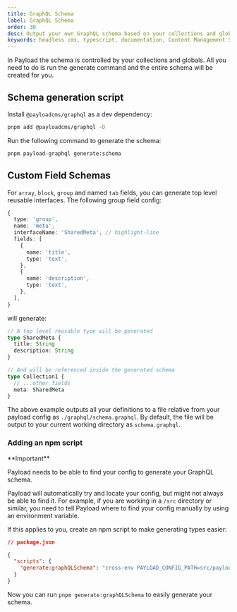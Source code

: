 ```yaml
---
title: GraphQL Schema
label: GraphQL Schema
order: 30
desc: Output your own GraphQL schema based on your collections and globals to a file.
keywords: headless cms, typescript, documentation, Content Management System, cms, headless, javascript, node, react, nextjs
---
```


In Payload the schema is controlled by your collections and globals. All you need to do is run the generate command and the entire schema will be created for you.

## Schema generation script

Install `@payloadcms/graphql` as a dev dependency:

```bash
pnpm add @payloadcms/graphql -D
```

Run the following command to generate the schema:

```bash
pnpm payload-graphql generate:schema
```

## Custom Field Schemas

For `array`, `block`, `group` and named `tab` fields, you can generate top level reusable interfaces. The following group field config:

```ts
{
  type: 'group',
  name: 'meta',
  interfaceName: 'SharedMeta', // highlight-line
  fields: [
    {
      name: 'title',
      type: 'text',
    },
    {
      name: 'description',
      type: 'text',
    },
  ],
}
```

will generate:

```ts
// A top level reusable type will be generated
type SharedMeta {
  title: String
  description: String
}

// And will be referenced inside the generated schema
type Collection1 {
  // ...other fields
  meta: SharedMeta
}
```

The above example outputs all your definitions to a file relative from your payload config as `./graphql/schema.graphql`. By default, the file will be output to your current working directory as `schema.graphql`.

### Adding an npm script

<Banner type="warning">
  **Important**

  Payload needs to be able to find your config to generate your GraphQL schema.
</Banner>

Payload will automatically try and locate your config, but might not always be able to find it. For example, if you are working in a `/src` directory or similar, you need to tell Payload where to find your config manually by using an environment variable.

If this applies to you, create an npm script to make generating types easier:

```json
// package.json

{
  "scripts": {
    "generate:graphQLSchema": "cross-env PAYLOAD_CONFIG_PATH=src/payload.config.ts payload-graphql generate:schema"
  }
}
```

Now you can run `pnpm generate:graphQLSchema` to easily generate your schema.
